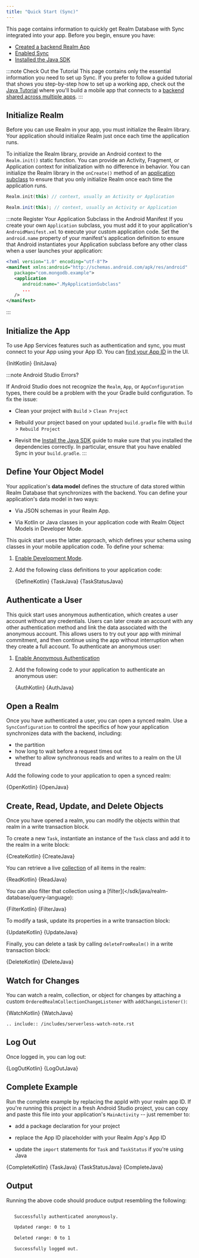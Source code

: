 ```yaml
---
title: "Quick Start (Sync)"
---
```



This page contains information to quickly get Realm Database with Sync
integrated into your app. Before you begin, ensure you have:

- [Created a backend Realm App](https://www.mongodb.com/docs/realm/manage-apps/create/create-with-realm-ui/#std-label-create-a-realm-app)
- [Enabled Sync](https://www.mongodb.com/docs/realm/sync/configure/enable-sync/#std-label-enable-sync)
- [Installed the Java SDK](/sdk/java/install)

:::note Check Out the Tutorial
This page contains only the essential information you need to set up Sync.
If you prefer to follow a guided tutorial that shows you step-by-step
how to set up a working app, check out the
[Java Tutorial](https://www.mongodb.com/docs/realm/tutorial/java-sdk/#std-label-java-sdk-tutorial)
where you'll build a mobile app that connects to a
[backend shared across multiple apps](https://www.mongodb.com/docs/realm/tutorial/realm-app/#std-label-tutorial-task-tracker-create-realm-app).
:::

## Initialize Realm

Before you can use Realm in your app, you must initialize the Realm
library. Your application should initialize Realm just once each time
the application runs.

To initialize the Realm library, provide an Android context to the
`Realm.init()` static function. You can provide an Activity, Fragment,
or Application context for initialization with no difference in behavior.
You can initialize the Realm library in the `onCreate()` method of an
[application subclass](https://developer.android.com/reference/android/app/Application)
to ensure that you only initialize Realm once each time the application
runs.

<Tabs groupId="java-sdk-languages">
  <TabItem value="kotlin" label="Kotlin">

```kotlin
Realm.init(this) // context, usually an Activity or Application
```

  </TabItem>
  <TabItem value="java" label="Java">

```java
Realm.init(this); // context, usually an Activity or Application
```

  </TabItem>
</Tabs>

:::note Register Your Application Subclass in the Android Manifest
If you create your own `Application` subclass, you must add it to your
application's `AndroidManifest.xml` to execute your custom application
code. Set the `android.name` property of your manifest's application
definition to ensure that Android instantiates your Application subclass
before any other class when a user launches your application:

```xml
<?xml version="1.0" encoding="utf-8"?>
<manifest xmlns:android="http://schemas.android.com/apk/res/android"
   package="com.mongodb.example">
   <application
      android:name=".MyApplicationSubclass"
      ...
   />
</manifest>
```

:::

## Initialize the App

To use App Services features such as authentication and sync, you must
connect to your App using your App ID. You can
[find your App ID](https://www.mongodb.com/docs/realm/get-started/find-your-project-or-app-id/)
in the UI.

<Tabs groupId="java-sdk-languages">
  <TabItem value="kotlin" label="Kotlin">
    <CodeBlock language="kotlin">{InitKotlin}</CodeBlock>
  </TabItem>
  <TabItem value="java" label="Java">
    <CodeBlock language="java">{InitJava}</CodeBlock>
  </TabItem>
</Tabs>

:::note Android Studio Errors?

If Android Studio does not recognize the `Realm`, `App`, or
`AppConfiguration` types, there could be a problem with the
your Gradle build configuration. To fix the issue:

- Clean your project with `Build` > `Clean Project`

- Rebuild your project based on your updated `build.gradle` file
  with `Build` > `Rebuild Project`

- Revisit the [Install the Java SDK](/sdk/java/install)
  guide to make sure that you installed the dependencies correctly. In
  particular, ensure that you have enabled Sync in your `build.gradle`.
  :::

## Define Your Object Model

Your application's **data model** defines the structure of data
stored within Realm Database that synchronizes with the backend.
You can define your application's data model in two ways:

- Via JSON schemas in your Realm App.

- Via Kotlin or Java classes in your application code with
  Realm Object Models in Developer Mode.

This quick start uses the latter approach, which defines your schema
using classes in your mobile application code. To define your schema:

1. [Enable Development Mode](https://www.mongodb.com/docs/realm/sync/data-model/development-mode/#std-label-enable-development-mode).

1. Add the following class definitions to your application code:

   <Tabs groupId="java-sdk-languages">
     <TabItem value="kotlin" label="Kotlin">
       <CodeBlock language="kotlin">{DefineKotlin}</CodeBlock>
     </TabItem>
     <TabItem value="java" label="Java">
       <CodeBlock title="Task.java" language="java">
         {TaskJava}
       </CodeBlock>
       <CodeBlock title="TaskStatus.java" language="java">
         {TaskStatusJava}
       </CodeBlock>
     </TabItem>
   </Tabs>

## Authenticate a User

This quick start uses anonymous authentication, which creates a user
account without any credentials. Users can later create an account
with any other authentication method and link the data associated with
the anonymous account. This allows users to try out your app with
minimal commitment, and then continue using the app without interruption
when they create a full account. To authenticate an anonymous user:

1. [Enable Anonymous Authentication](https://www.mongodb.com/docs/realm/authentication/anonymous/#std-label-anonymous-authentication)

1. Add the following code to your application to authenticate an
   anonymous user:

   <Tabs groupId="java-sdk-languages">
     <TabItem value="kotlin" label="Kotlin">
       <CodeBlock language="kotlin">{AuthKotlin}</CodeBlock>
     </TabItem>
     <TabItem value="java" label="Java">
       <CodeBlock language="java">{AuthJava}</CodeBlock>
     </TabItem>
   </Tabs>

## Open a Realm

Once you have authenticated a user, you can open a synced realm. Use a
`SyncConfiguration` to control the specifics of how your application
synchronizes data with the backend, including:

- the partition
- how long to wait before a request times out
- whether to allow synchronous reads and writes to a realm on the
  UI thread

Add the following code to your application to open a synced realm:

<Tabs groupId="java-sdk-languages">
  <TabItem value="kotlin" label="Kotlin">
    <CodeBlock language="kotlin">{OpenKotlin}</CodeBlock>
  </TabItem>
  <TabItem value="java" label="Java">
    <CodeBlock language="java">{OpenJava}</CodeBlock>
  </TabItem>
</Tabs>

## Create, Read, Update, and Delete Objects

Once you have opened a realm, you can modify the
objects within that realm in a
write transaction block.

To create a new `Task`, instantiate an instance of the
`Task` class and add it to the realm in a write block:

<Tabs groupId="java-sdk-languages">
  <TabItem value="kotlin" label="Kotlin">
    <CodeBlock language="kotlin">{CreateKotlin}</CodeBlock>
  </TabItem>
  <TabItem value="java" label="Java">
    <CodeBlock language="java">{CreateJava}</CodeBlock>
  </TabItem>
</Tabs>

You can retrieve a live [collection](/sdk/java/realm-database/schemas/data-types/collections)
of all items in the realm:

<Tabs groupId="java-sdk-languages">
  <TabItem value="kotlin" label="Kotlin">
    <CodeBlock language="kotlin">{ReadKotlin}</CodeBlock>
  </TabItem>
  <TabItem value="java" label="Java">
    <CodeBlock language="java">{ReadJava}</CodeBlock>
  </TabItem>
</Tabs>

You can also filter that collection using a
[filter](</sdk/java/realm-database/query-language):

<Tabs groupId="java-sdk-languages">
  <TabItem value="kotlin" label="Kotlin">
    <CodeBlock language="kotlin">{FilterKotlin}</CodeBlock>
  </TabItem>
  <TabItem value="java" label="Java">
    <CodeBlock language="java">{FilterJava}</CodeBlock>
  </TabItem>
</Tabs>

To modify a task, update its properties in a write transaction block:

<Tabs groupId="java-sdk-languages">
  <TabItem value="kotlin" label="Kotlin">
    <CodeBlock language="kotlin">{UpdateKotlin}</CodeBlock>
  </TabItem>
  <TabItem value="java" label="Java">
    <CodeBlock language="java">{UpdateJava}</CodeBlock>
  </TabItem>
</Tabs>

Finally, you can delete a task by calling `deleteFromRealm()`
in a write transaction block:

<Tabs groupId="java-sdk-languages">
  <TabItem value="kotlin" label="Kotlin">
    <CodeBlock language="kotlin">{DeleteKotlin}</CodeBlock>
  </TabItem>
  <TabItem value="java" label="Java">
    <CodeBlock language="java">{DeleteJava}</CodeBlock>
  </TabItem>
</Tabs>

## Watch for Changes

You can watch a realm, collection, or object for changes
by attaching a custom `OrderedRealmCollectionChangeListener` with
`addChangeListener()`:

<Tabs groupId="java-sdk-languages">
  <TabItem value="kotlin" label="Kotlin">
    <CodeBlock language="kotlin">{WatchKotlin}</CodeBlock>
  </TabItem>
  <TabItem value="java" label="Java">
    <CodeBlock language="java">{WatchJava}</CodeBlock>
  </TabItem>
</Tabs>

    .. include:: /includes/serverless-watch-note.rst

## Log Out

Once logged in, you can log out:

<Tabs groupId="java-sdk-languages">
  <TabItem value="kotlin" label="Kotlin">
    <CodeBlock language="kotlin">{LogOutKotlin}</CodeBlock>
  </TabItem>
  <TabItem value="java" label="Java">
    <CodeBlock language="java">{LogOutJava}</CodeBlock>
  </TabItem>
</Tabs>

## Complete Example

Run the complete example by replacing the appId with your realm app ID.
If you're running this project in a fresh Android Studio project, you can
copy and paste this file into your application's `MainActivity` -- just
remember to:

- add a package declaration for your project

- replace the App ID placeholder with your Realm App's App ID

- update the `import` statements for `Task` and `TaskStatus` if
  you're using Java

<Tabs groupId="java-sdk-languages">
  <TabItem value="kotlin" label="Kotlin">
    <CodeBlock language="kotlin">{CompleteKotlin}</CodeBlock>
  </TabItem>
  <TabItem value="java" label="Java">
    <CodeBlock title="Task.java" language="java">
      {TaskJava}
    </CodeBlock>
    <CodeBlock title="TaskStatus.java" language="java">
      {TaskStatusJava}
    </CodeBlock>
    <CodeBlock title="MainActivity.java" language="java">
      {CompleteJava}
    </CodeBlock>
  </TabItem>
</Tabs>

## Output

Running the above code should produce output resembling the following:

```sh

   Successfully authenticated anonymously.

   Updated range: 0 to 1

   Deleted range: 0 to 1

   Successfully logged out.
```
